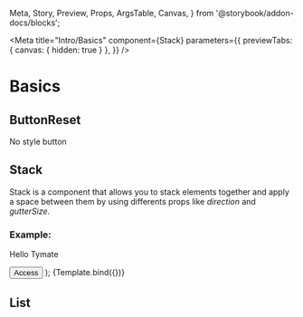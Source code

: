   Meta,
  Story,
  Preview,
  Props,
  ArgsTable,
  Canvas,
} from '@storybook/addon-docs/blocks';

<Meta
  title="Intro/Basics"
  component={Stack}
  parameters={{
    previewTabs: { canvas: { hidden: true } },
  }}
/>

# Basics

## ButtonReset

No style button

<Props of={ButtonReset} />

## Stack

Stack is a component that allows you to stack elements together and apply a space between them by using differents props like _direction_ and _gutterSize_.

### Example:

  <Stack direction="column" alignX="center" gutterSize={1}>
    <p>Hello Tymate</p>
    <Button variant="primary" {...args}>
      Access
    </Button>
  </Stack>
);

<Canvas>
  <Story
    name="Stack"
    argTypes={{
      disabled: {
        control: 'radio',
      },
      loader: {
        control: {
          type: 'select',
          options: [
            'ball-pulse',
            'ball-pulse-sync',
            'ball-scale',
            'ball-scale-random',
            'ball-rotate',
            'ball-clip-rotate',
            'ball-clip-rotate-pulse',
            'ball-clip-rotate-multiple',
            'ball-scale-ripple',
            'ball-scale-ripple-multiple',
            'ball-beat',
            'ball-scale-multiple',
            'ball-triangle-path',
            'ball-pulse-rise',
            'ball-grid-beat',
            'ball-grid-pulse',
            'ball-spin-fade-loader',
            'ball-spin-loader',
            'ball-zig-zag',
            'ball-zig-zag-deflect',
            'line-scale',
            'line-scale-random',
            'line-scale-pulse-out',
            'line-scale-pulse-out-rapid',
            'line-spin-fade-loader',
            'triangle-skew-spin',
            'square-spin',
            'pacman',
            'cube-transition',
            'semi-circle-spin',
          ],
        },
      },
    }}
    args={{ loader: 'ball-rotate' }}
  >
    {Template.bind({})}
  </Story>
</Canvas>

<Props of={Stack} />

## List

<Props of={List} />
